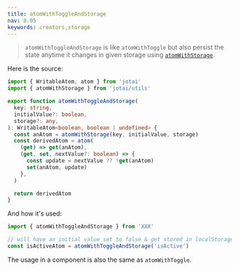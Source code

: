 ```yaml
---
title: atomWithToggleAndStorage
nav: 8.05
keywords: creators,storage
---
```


> `atomWithToggleAndStorage` is like `atomWithToggle` but also persist the state anytime it changes in given storage using [`atomWithStorage`](../utilities/storage.mdx).

Here is the source:

```ts
import { WritableAtom, atom } from 'jotai'
import { atomWithStorage } from 'jotai/utils'

export function atomWithToggleAndStorage(
  key: string,
  initialValue?: boolean,
  storage?: any,
): WritableAtom<boolean, boolean | undefined> {
  const anAtom = atomWithStorage(key, initialValue, storage)
  const derivedAtom = atom(
    (get) => get(anAtom),
    (get, set, nextValue?: boolean) => {
      const update = nextValue ?? !get(anAtom)
      set(anAtom, update)
    },
  )

  return derivedAtom
}
```

And how it's used:

```js
import { atomWithToggleAndStorage } from 'XXX'

// will have an initial value set to false & get stored in localStorage under the key "isActive"
const isActiveAtom = atomWithToggleAndStorage('isActive')
```

The usage in a component is also the same as `atomWithToggle`.
